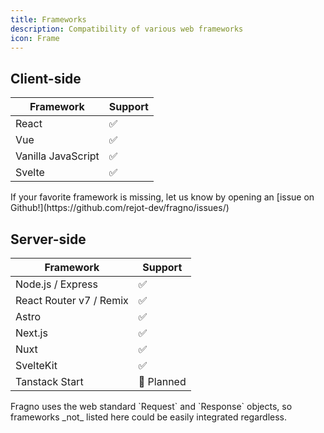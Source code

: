 ```yaml
---
title: Frameworks
description: Compatibility of various web frameworks
icon: Frame
---
```



## Client-side

| Framework          | Support |
| ------------------ | ------- |
| React              | ✅      |
| Vue                | ✅      |
| Vanilla JavaScript | ✅      |
| Svelte             | ✅      |

<Callout type="info" title="Something missing?">
  If your favorite framework is missing, let us know by opening an [issue on
  Github!](https://github.com/rejot-dev/fragno/issues/)
</Callout>

## Server-side

| Framework               | Support    |
| ----------------------- | ---------- |
| Node.js / Express       | ✅         |
| React Router v7 / Remix | ✅         |
| Astro                   | ✅         |
| Next.js                 | ✅         |
| Nuxt                    | ✅         |
| SvelteKit               | ✅         |
| Tanstack Start          | 🔄 Planned |

<Callout type="info" title="Web Standards">
  Fragno uses the web standard `Request` and `Response` objects, so frameworks _not_ listed here
  could be easily integrated regardless.
</Callout>
